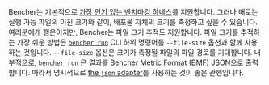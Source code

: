 Bencher는 기본적으로 [가장 인기 있는 벤치마킹 하네스][adapters]를 지원합니다.
그러나 때로는 실행 가능 파일의 이진 크기와 같이, 배포물 자체의 크기를 측정하고 싶을 수 있습니다.
여러분에게 행운이지만, Bencher는 파일 크기 추적도 지원합니다.
파일 크기를 추적하는 가장 쉬운 방법은
<code><a href="/ko/docs/explanation/bencher-run/">bencher run</a></code> CLI 하위 명령어를
`--file-size` 옵션과 함께 사용하는 것입니다.
`--file-size` 옵션은 크기가 측정될 파일의 파일 경로를 기대합니다.
내부적으로, <code><a href="/ko/docs/explanation/bencher-run/">bencher run</a></code>
은 결과를 [Bencher Metric Format (BMF) JSON][bmf]으로 출력합니다.
따라서 명시적으로 [the `json` adapter][json adapter]를 사용하는 것이 좋은 관행입니다.

[adapters]: /ko/docs/explanation/adapters/
[bmf]: /ko/docs/reference/bencher-metric-format/
[json adapter]: /ko/docs/explanation/adapters/#-json